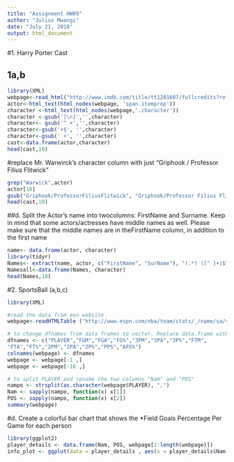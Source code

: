 ---
title: "Assignment HW09"
author: "Julius Mwangi"
date: "July 21, 2018"
output: html_document
---
#1. Harry Porter Cast

## 1a,b

```{r}
library(XML)
webpage<-read_html("http://www.imdb.com/title/tt1201607/fullcredits?ref_=tt_ql_1")
actor<-html_text(html_nodes(webpage, 'span.itemprop'))
character <-html_text(html_nodes(webpage,'.character'))
character <-gsub('[\n]','',character)
character<- gsub('^ +','',character)
character<-gsub('+$', '',character)
character<-gsub(' +', '',character)
cast<-data.frame(actor,character)
head(cast,10)
```

#replace  Mr. Warwirck's  character column with  just  "Griphook  /  Professor  Filius  Flitwick"

```{r}
grep("Warwick",actor)
actor[10]
gsub("Griphook/ProfessorFiliusFlitwick", "Griphook/Professor Filius Flitwick", character)
head(cast,10)
```
##d. Split  the  Actor's  name  into  twocolumns:  FirstName  and Surname.    Keep  in  mind  that  some  actors/actresses  have  middle  names  as  well.    Please  make  sure  that  the  middle  names  are  in  theFirstName  column,  in  addition  to  the  first  name

```{r}
name<- data.frame(actor, character)
library(tidyr)
Names<- extract(name, actor, c("FirstName", "SurName"), "(.*) ([^ ]+)$")
Namesall<-data.frame(Names, character)
head(Names,10)
```
#2. SportsBall (a,b,c)
```{r}
library(XML)

#read the data from esn website
webpage<-readHTMLTable ("http://www.espn.com/nba/team/stats/_/name/sa/san-antonio-spurs", which=2)

# to change dfnames from data frames to vector. Replace data.frame with c 
dfnames <- c("PLAYER","FGM","FGA","FG%","3PM","3PA","3P%","FTM",
"FTA","FT%","2PM","2PA","2P%","PPS","AFG%")
colnames(webpage) <- dfnames
webpage <- webpage[-1 ,]
webpage <- webpage[-16 ,]

# to split PLAYER and rename the two columns "Nam" and "POS"
nampo <- strsplit(as.character(webpage$PLAYER), ",")
Nam <- sapply(nampo, function(x) x[1])
POS <- sapply(nampo, function(x) x[2])
summary(webpage)
```
#d. Create  a  colorful  bar  chart  that  shows  the  *Field Goals Percentage Per Game for  each  person
```{r}
library(ggplot2)
player_details <- data.frame(Nam, POS, webpage[2:length(webpage)])
info_plot <- ggplot(data = player_details , aes(x = player_details$Nam, y = as.numeric(as.character(player_details$FG)))) +geom_bar(stat= "identity", width = 0.5)

```
